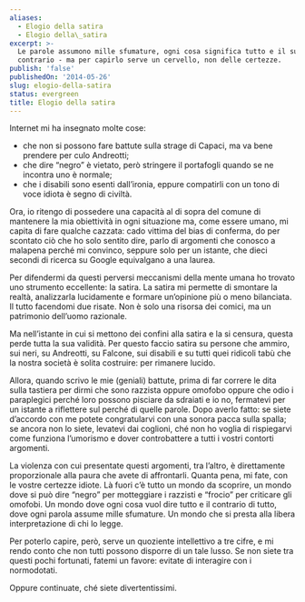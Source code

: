 ```yaml
---
aliases:
  - Elogio della satira
  - Elogio della\_satira
excerpt: >-
  Le parole assumono mille sfumature, ogni cosa significa tutto e il suo
  contrario - ma per capirlo serve un cervello, non delle certezze.
publish: 'false'
publishedOn: '2014-05-26'
slug: elogio-della-satira
status: evergreen
title: Elogio della satira
---
```

Internet mi ha insegnato molte cose:

- che non si possono fare battute sulla strage di Capaci, ma va bene prendere per culo Andreotti;
- che dire “negro” è vietato, però stringere il portafogli quando se ne incontra uno è normale;
- che i disabili sono esenti dall’ironia, eppure compatirli con un tono di voce idiota è segno di civiltà.

Ora, io ritengo di possedere una capacità al di sopra del comune di mantenere la mia obiettività in ogni situazione ma, come essere umano, mi capita di fare qualche cazzata: cado vittima del bias di conferma, do per scontato ciò che ho solo sentito dire, parlo di argomenti che conosco a malapena perché mi convinco, seppure solo per un istante, che dieci secondi di ricerca su Google equivalgano a una laurea.

Per difendermi da questi perversi meccanismi della mente umana ho trovato uno strumento eccellente: la satira. La satira mi permette di smontare la realtà, analizzarla lucidamente e formare un’opinione più o meno bilanciata. Il tutto facendomi due risate. Non è solo una risorsa dei comici, ma un patrimonio dell’uomo razionale.

Ma nell’istante in cui si mettono dei confini alla satira e la si censura, questa perde tutta la sua validità. Per questo faccio satira su persone che ammiro, sui neri, su Andreotti, su Falcone, sui disabili e su tutti quei ridicoli tabù che la nostra società è solita costruire: per rimanere lucido.

Allora, quando scrivo le mie (geniali) battute, prima di far correre le dita sulla tastiera per dirmi che sono razzista oppure omofobo oppure che odio i paraplegici perché loro possono pisciare da sdraiati e io no, fermatevi per un istante a riflettere sul perché di quelle parole. Dopo averlo fatto: se siete d’accordo con me potete congratularvi con una sonora pacca sulla spalla; se ancora non lo siete, levatevi dai coglioni, ché non ho voglia di rispiegarvi come funziona l’umorismo e dover controbattere a tutti i vostri contorti argomenti.

La violenza con cui presentate questi argomenti, tra l’altro, è direttamente proporzionale alla paura che avete di affrontarli. Quanta pena, mi fate, con le vostre certezze idiote. Là fuori c’è tutto un mondo da scoprire, un mondo dove si può dire “negro” per motteggiare i razzisti e “frocio” per criticare gli omofobi. Un mondo dove ogni cosa vuol dire tutto e il contrario di tutto, dove ogni parola assume mille sfumature. Un mondo che si presta alla libera interpretazione di chi lo legge.

Per poterlo capire, però, serve un quoziente intellettivo a tre cifre, e mi rendo conto che non tutti possono disporre di un tale lusso. Se non siete tra questi pochi fortunati, fatemi un favore: evitate di interagire con i normodotati.

Oppure continuate, ché siete divertentissimi.
